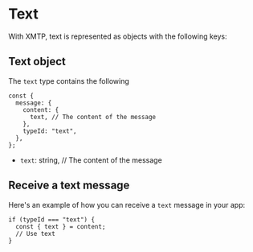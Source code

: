 # Text

With XMTP, text is represented as objects with the following keys:

## Text object

The `text` type contains the following

```tsx
const {
  message: {
    content: {
      text, // The content of the message
    },
    typeId: "text",
  },
};
```

- `text`: string, // The content of the message

## Receive a text message

Here's an example of how you can receive a `text` message in your app:

```tsx
if (typeId === "text") {
  const { text } = content;
  // Use text
}
```
